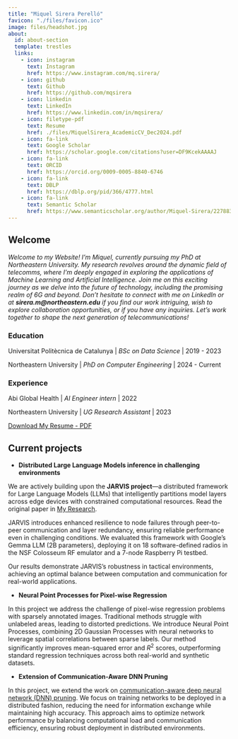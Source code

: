 ```yaml
---
title: "Miquel Sirera Perelló"
favicon: "./files/favicon.ico"
image: files/headshot.jpg
about:
  id: about-section
  template: trestles
  links: 
    - icon: instagram
      text: Instagram
      href: https://www.instagram.com/mq.sirera/
    - icon: github
      text: Github
      href: https://github.com/mqsirera
    - icon: linkedin
      text: LinkedIn
      href: https://www.linkedin.com/in/mqsirera/
    - icon: filetype-pdf
      text: Resume
      href: ./files/MiquelSirera_AcademicCV_Dec2024.pdf
    - icon: fa-link
      text: Google Scholar
      href: https://scholar.google.com/citations?user=DF9KcekAAAAJ
    - icon: fa-link
      text: ORCID
      href: https://orcid.org/0009-0005-8840-6746
    - icon: fa-link
      text: DBLP
      href: https://dblp.org/pid/366/4777.html
    - icon: fa-link
      text: Semantic Scholar
      href: https://www.semanticscholar.org/author/Miquel-Sirera/2278836383
---
```



## Welcome
*Welcome to my Website! I'm Miquel, currently pursuing my PhD at Northeastern University. My research revolves around the dynamic field of telecomms, where I'm deeply engaged in exploring the applications of Machine Learning and Artificial Intelligence. Join me on this exciting journey as we delve into the future of technology, including the promising realm of 6G and beyond. Don't hesitate to connect with me on LinkedIn or at **sirera.m\@northeastern.edu** if you find our work intriguing, wish to explore collaboration opportunities, or if you have any inquiries. Let's work together to shape the next generation of telecommunications!*

::: {#about-section}

### Education

Universitat Politècnica de Catalunya \| *BSc on Data Science* \| 2019 - 2023

Northeastern University \| *PhD on Computer Engineering* \| 2024 - Current

### Experience

Abi Global Health \| *AI Engineer intern* \| 2022

Northeastern University \| *UG Research Assistant* \| 2023


[Download My Resume - PDF](./files/MiquelSirera_AcademicCV_Dec2024.pdf){.btn .btn-primary}

:::

## Current projects
<!-- - **Survey on LLMs for 6G**

Our project aims to conduct a comprehensive survey on the utilization of Language Models (LLMs) in the context of 6G technology. We will investigate how LLMs are shaping the landscape of 6G development, exploring their applications, benefits, and potential challenges. By gathering valuable insights from industry experts and researchers, we seek to gain a deeper understanding of how LLMs are influencing the future of 6G.

- **Practical use for LLMs in telecomms**

Our project is centered around the fine-tuning of a Language Model (LLM) to act as a seamless bridge between network configurations and operators, all through natural language interactions. We're dedicated to creating an intuitive and efficient interface that allows operators to communicate with network configurations effortlessly. By harnessing the power of LLMs, we aim to streamline network management and enhance operational efficiency, ultimately revolutionizing the way operators interact with and manage complex networks. -->

- **Distributed Large Language Models inference in challenging environments**

We are actively building upon the **JARVIS project**—a distributed framework for Large Language Models (LLMs) that intelligently partitions model layers across edge devices with constrained computational resources. Read the original paper in [My Research](/research).

JARVIS introduces enhanced resilience to node failures through peer-to-peer communication and layer redundancy, ensuring reliable performance even in challenging conditions. We evaluated this framework with Google's Gemma LLM (2B parameters), deploying it on 18 software-defined radios in the NSF Colosseum RF emulator and a 7-node Raspberry Pi testbed.

Our results demonstrate JARVIS’s robustness in tactical environments, achieving an optimal balance between computation and communication for real-world applications.

- **Neural Point Processes for Pixel-wise Regression**

In this project we address the challenge of pixel-wise regression problems with sparsely annotated images. Traditional methods struggle with unlabeled areas, leading to distorted predictions. We introduce Neural Point Processes, combining 2D Gaussian Processes with neural networks to leverage spatial correlations between sparse labels. Our method significantly improves mean-squared error and $R^{2}$ scores, outperforming standard regression techniques across both real-world and synthetic datasets.

- **Extension of Communication-Aware DNN Pruning**

In this project, we extend the work on [communication-aware deep neural network (DNN) pruning](https://ece.northeastern.edu/fac-ece/ioannidis/static/pdf/2023/C_Jian_CommAwarePrune_Infocom2023.pdf). We focus on training networks to be deployed in a distributed fashion, reducing the need for information exchange while maintaining high accuracy. This approach aims to optimize network performance by balancing computational load and communication efficiency, ensuring robust deployment in distributed environments.